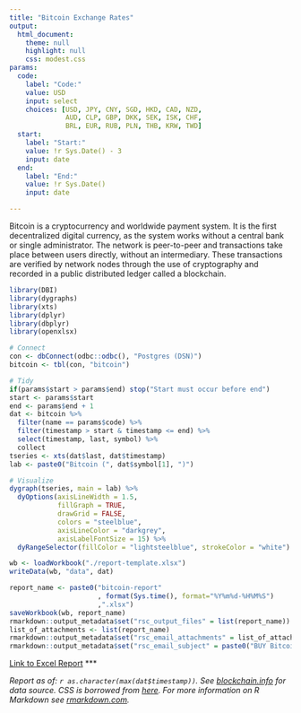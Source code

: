 ```yaml
---
title: "Bitcoin Exchange Rates"
output: 
  html_document:
    theme: null
    highlight: null
    css: modest.css
params:
  code:
    label: "Code:"
    value: USD
    input: select
    choices: [USD, JPY, CNY, SGD, HKD, CAD, NZD, 
              AUD, CLP, GBP, DKK, SEK, ISK, CHF, 
              BRL, EUR, RUB, PLN, THB, KRW, TWD]
  start:
    label: "Start:"
    value: !r Sys.Date() - 3
    input: date
  end:
    label: "End:"
    value: !r Sys.Date()
    input: date

---
```


Bitcoin is a cryptocurrency and worldwide payment system. It is the first decentralized digital currency, as the system works without a central bank or single administrator. The network is peer-to-peer and transactions take place between users directly, without an intermediary. These transactions are verified by network nodes through the use of cryptography and recorded in a public distributed ledger called a blockchain.

```r
library(DBI)
library(dygraphs)
library(xts)
library(dplyr)
library(dbplyr)
library(openxlsx)

# Connect
con <- dbConnect(odbc::odbc(), "Postgres (DSN)")
bitcoin <- tbl(con, "bitcoin")

# Tidy
if(params$start > params$end) stop("Start must occur before end")
start <- params$start
end <- params$end + 1
dat <- bitcoin %>%
  filter(name == params$code) %>%
  filter(timestamp > start & timestamp <= end) %>%
  select(timestamp, last, symbol) %>%
  collect
tseries <- xts(dat$last, dat$timestamp)
lab <- paste0("Bitcoin (", dat$symbol[1], ")")

# Visualize
dygraph(tseries, main = lab) %>%
  dyOptions(axisLineWidth = 1.5, 
            fillGraph = TRUE, 
            drawGrid = FALSE, 
            colors = "steelblue", 
            axisLineColor = "darkgrey", 
            axisLabelFontSize = 15) %>%
  dyRangeSelector(fillColor = "lightsteelblue", strokeColor = "white")
```  

```r
wb <- loadWorkbook("./report-template.xlsx")
writeData(wb, "data", dat)

report_name <- paste0("bitcoin-report"
                      , format(Sys.time(), format="%Y%m%d-%H%M%S")
                      ,".xlsx")
saveWorkbook(wb, report_name)
rmarkdown::output_metadata$set("rsc_output_files" = list(report_name))
list_of_attachments <- list(report_name)
rmarkdown::output_metadata$set("rsc_email_attachments" = list_of_attachments)
rmarkdown::output_metadata$set("rsc_email_subject" = paste0("BUY Bitcoin!!  Attached is why: ",report_name))

```

[Link to Excel Report](`r report_name`)
***

*Report as of: `r as.character(max(dat$timestamp))`. See [blockchain.info](https://blockchain.info/api/exchange_rates_api) for data source. CSS is borrowed from [here](http://markdowncss.github.io/modest/). For more information on R Markdown see [rmarkdown.com](http://rmarkdown.rstudio.com/).*
